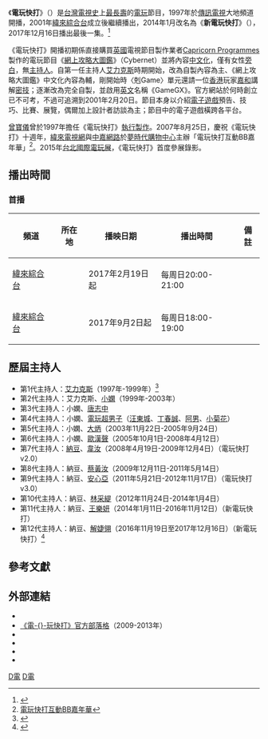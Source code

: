 {{Infobox television
| 名稱 = 電玩快打
| 英文名稱 = GameGX
| 圖片 = 
| 圖說 = 
| 分類 = [[綜藝節目|綜藝]]
| 演出 = 
| 主持 = [[#歷屆主持人|#歷屆主持人]]
| 國家 = {{ROC-TW}}
| 語言 = [[漢語|漢語]]
| 字幕 = [[中文|中文]]
| 製片人 = 
| 旁白 = [[小嫻|小嫻]]
| 每集長 = 1小時（含廣告）
| 頻道 = [[傳訊電視|傳訊電視]]大地頻道<br>→傳訊電視大地電視台<br>→[[緯來戲劇台|大地電視台]]<br>→[[緯來綜合台|緯來綜合台]]
| 播出國家 = {{TWN}}
| 開始 = 1997年
| 結束 = 2017年12月16日
| 播出時間 = 每週六18:00~19:00 
| 官方網站 = http://ontv.videoland.com.tw/channel/newgx/
}}
《'''電玩快打'''》（{{lang-en|GameGX}}）是[[台灣電視史|台灣電視史]]上[[長壽節目|最長壽]]的[[電玩|電玩]]節目，1997年於[[傳訊電視|傳訊電視]]大地頻道開播，2001年[[緯來綜合台|緯來綜合台]]成立後繼續播出，2014年1月改名為《'''新電玩快打'''》（{{lang-en|GameGX}}），2017年12月16日播出最後一集。<ref>{{cite web|title=收攤不難過！《電玩》初代主持人艾力克斯：我們做到了|url=https://star.ettoday.net/news/1073889|website=ETtoday新聞雲|language=zh-tw|date=2017年12月16日}}</ref>

《電玩快打》開播初期係直接購買[[英國|英國]]電視節目製作業者[[Capricorn_Programmes|Capricorn Programmes]]製作的電玩節目《[[網上攻略大圖鑑|網上攻略大圖鑑]]》（Cybernet）並將內容[[中文化|中文化]]，僅有女性[[旁白|旁白]]，無[[主持人|主持人]]。自第一任主持人[[艾力克斯_(藝人)|艾力克斯]]時期開始，改為自製內容為主、《網上攻略大圖鑑》中文化內容為輔，剛開始時〈剋Game〉單元還請一位[[香港|香港]]玩家[[嘉和|嘉和]]講解[[密技|密技]]；逐漸改為完全自製，並啟用[[英文|英文]]名稱《GameGX》。官方網站於何時創立已不可考，不過可追溯到2001年2月20日。節目本身以介紹[[電子遊戲|電子遊戲]]預告、技巧、比賽、展覽，偶爾加上設計者訪談為主；節目中的電子遊戲橫跨各平台。

[[曾寶儀|曾寶儀]]曾於1997年擔任《電玩快打》[[執行製作|執行製作]]。2007年8月25日，慶祝《電玩快打》十週年，[[緯來電視網|緯來電視網]]與[[中嘉網路|中嘉網路]]於[[夢時代購物中心|夢時代購物中心]]主辦「電玩快打互動BB嘉年華」<ref>[http://ontv.videoland.com.tw/event/bb/ 電玩快打互動BB嘉年華]</ref>。2015年[[台北國際電玩展|台北國際電玩展]]，《電玩快打》首度參展錄影。

==播出時間==
===首播===
{| class="wikitable" style="text-align:center"
|-
!頻道||所在地||播映日期||播出時間||備註
|-
|[[緯來綜合台|緯來綜合台]]||{{TWN}}||2017年2月19日起||每周日20:00-21:00||
|-
|[[緯來綜合台|緯來綜合台]]||{{TWN}}||2017年9月2日起||每周日18:00-19:00||
|}

==歷屆主持人==
*第1代主持人：[[艾力克斯|艾力克斯]]（1997年-1999年）<ref>{{cite web|title=捧紅小嫻…19年《電玩快打》收攤game over|url=http://ent.ltn.com.tw/news/breakingnews/2284963|website=自由時報電子報|language=zh-tw|date=2017-12-16}}</ref>
*第2代主持人：艾力克斯、[[小嫻|小嫻]]（1999年-2003年）
*第3代主持人：小嫻、[[唐志中|唐志中]]
*第4代主持人：小嫻、[[電玩超男子|電玩超男子]]（[[汪東城|汪東城]]、[[丁春誠|丁春誠]]、[[阿男|阿男]]、[[小菊花|小菊花]]）
*第5代主持人：小嫻、[[大炳|大炳]]（2003年11月22日-2005年9月24日）
*第6代主持人：小嫻、[[歐漢聲|歐漢聲]]（2005年10月1日-2008年4月12日）
*第7代主持人：[[林郁智|納豆]]、[[韋汝|韋汝]]（2008年4月19日-2009年12月4日）（電玩快打 v2.0）
*第8代主持人：納豆、[[蔡黃汝|蔡黃汝]]（2009年12月11日-2011年5月14日）
*第9代主持人：納豆、[[安心亞|安心亞]]（2011年5月21日-2012年11月17日）（電玩快打 v3.0）
*第10代主持人：納豆、[[林采緹|林采緹]]（2012年11月24日-2014年1月4日）
*第11代主持人：納豆、[[王樂妍|王樂妍]]（2014年1月11日-2016年11月12日）（新電玩快打）
*第12代主持人：納豆、[[解婕翎|解婕翎]]（2016年11月19日至2017年12月16日）（新電玩快打）<ref>{{cite web|title=小嫻離婚 19年娘家《新電玩快打》今晚收攤|url=http://www.chinatimes.com/realtimenews/20171216002332-260404|website=中時電子報|language=zh-tw|date=2017年12月16日}}</ref>

==參考文獻==
{{reflist}}

==外部連結==
*{{official|http://ontv.videoland.com.tw/channel/newgx/}}
*[http://gamegx.pixnet.net/blog 《電-{}-玩快打》官方部落格]（2009-2013年）
*{{facebook|VL.gamegx|新電玩快打}}{{Dead link}}
*{{youtube|playlist=PLnyJdrxWAZEA0LKTOAbOvBGLhzTd6Roj6|新電玩快打}} 
*{{youtube|playlist=PLnyJdrxWAZEAAGkraoAZzs5cXAZGriBTl|新電玩快打#5姬花絮}} 
*{{Twitch|vlgamegx}}

{{電視節目的變遷
|電視台={{flagicon|ROC}}[[緯來綜合台|緯來綜合台]]
|播放檔次=星期六18:00~19:00
|節目名稱=電玩快打<br>（1997年 -2017年12月16日 ）
|上一節目=
|下一節目=
|2電視台={{flagicon|ROC}}[[緯來綜合台|緯來綜合台]]
|2播放檔次=星期日20:00~21:00
|2節目名稱=電玩快打<br>（2017年2月19日 - 2017年8月27日）
|2上一節目=
|2下一節目=
}}

{{台灣次文化}}
[[Category:緯來電視節目|D電]]
[[Category:電玩節目|D電]]